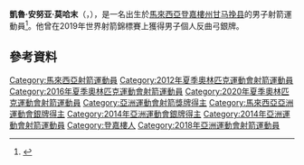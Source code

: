 {{NoteTA|G1=Melayu}}
{{Infobox sportsperson
| headercolor    =
| name           = 凱魯·安努亚·莫哈末
| image          =  Khairul Anuar Mohamad.jpg
| image_size     =
| caption        =
| birth_name     =
| fullname       = Khairul Anuar bin Mohamad
| nickname       = 凱魯
| nationality    = 馬來西亞
| residence      = 
| birth_date     = {{birth date and age|1991|9|22|df=yes}}
| birth_place    = [[马来西亚|马来西亚]][[登嘉楼州|登嘉楼州]][[甘马挽县|甘马挽县]]
| death_date     =
| death_place    =
| height         = 172公分
| weight         = 76公斤
| country        = {{MYS}}
| sport          = [[射箭|射箭]]
| event          = 反曲弓
| club           = 登嘉楼
| turnedpro      =
| coach          = Lee Jae Hyung, Norizam Ishak
| worlds         =
| regionals      =
| nationals      =
| olympics       = [[2012年夏季奧林匹克運動會|2012 倫敦]] - 1/8 Finals (Ind)
| highestranking = 3 (9 July 2013)
| pb             =
| show-medals    =
| medaltemplates =
{{MedalSport | 男子[[射箭|射箭]] }}
{{MedalCountry | {{MYS}} }}
{{MedalCompetition | [[世界射箭錦標賽|世界射箭錦標賽]]}}
{{MedalSilver | [[2019年世界射箭錦標賽|2019年 斯海爾托亨博斯]] | 男子個人}}
{{MedalCompetition | [[亞洲運動會|亞洲運動會]]}}
{{MedalSilver | [[2014年亞洲運動會|2014年 仁川]] | 男子團體}}
{{MedalCompetition|[[亞洲射箭錦標賽|亞洲射箭錦標賽]]}}
{{MedalGold | [[2011年亞洲射箭錦標賽|2011年 德黑蘭]] | 男子個人}}
{{MedalGold | [[2011年亞洲射箭錦標賽|2011年 德黑蘭]] | 男子團體}}
{{MedalCompetition|[[東南亞運動會射箭比賽|東南亞運動會]]}}
{{MedalGold | [[2013年東南亞運動會|2013年 奈比多]] | [[2013年東南亞運動會射箭比賽|男子個人]]}}
{{MedalGold | [[2013年東南亞運動會|2013年 奈比多]] | 男子團體}}
{{MedalGold | [[2015年東南亞運動會|2015 新加坡]] | [[2015年東南亞運動會射箭比賽|男子團體]]}}
{{MedalSilver| [[2015年東南亞運動會|2015 新加坡]] | 混合團體}}
{{MedalGold| [[2017年東南亞運動會|2017 吉隆坡]] | [[2017年東南亞運動會射箭比賽|男子團體]]}}
| updated       =2017年8月21日
}}

'''凱魯·安努亚·莫哈末'''（{{lang-ms|'''Khairul Anuar Mohamad'''}}，{{bd|1991年|9月22日|catIdx=Khairul Anuar Mohamad}}），是一名出生於[[馬來西亞|馬來西亞]][[登嘉樓州|登嘉樓州]][[甘马挽县|甘马挽县]]的男子射箭運動員<ref>{{Cite web |url=http://www.london2012.com/athlete/mohamad-khairul-anuar-1127353/ |title=London2012.com |accessdate=2014-10-14 |archive-date=2013-04-02 |archive-url=https://web.archive.org/web/20130402015042/http://www.london2012.com/athlete/mohamad-khairul-anuar-1127353/ |dead-url=no }}</ref>。他曾在2019年世界射箭錦標賽上獲得男子個人反曲弓銀牌。

== 參考資料 ==
{{Portal box|马来西亚|奥运会}}
{{reflist}}

{{DEFAULTSORT:Mohamad, Khairul Anuar}}
[[Category:馬來西亞射箭運動員|Category:馬來西亞射箭運動員]]
[[Category:2012年夏季奧林匹克運動會射箭運動員|Category:2012年夏季奧林匹克運動會射箭運動員]]
[[Category:2016年夏季奧林匹克運動會射箭運動員|Category:2016年夏季奧林匹克運動會射箭運動員]]
[[Category:2020年夏季奧林匹克運動會射箭運動員|Category:2020年夏季奧林匹克運動會射箭運動員]]
[[Category:亞洲運動會射箭獎牌得主|Category:亞洲運動會射箭獎牌得主]]
[[Category:馬來西亞亞洲運動會銀牌得主|Category:馬來西亞亞洲運動會銀牌得主]]
[[Category:2014年亞洲運動會銀牌得主|Category:2014年亞洲運動會銀牌得主]]
[[Category:2014年亞洲運動會射箭運動員|Category:2014年亞洲運動會射箭運動員]]
[[Category:登嘉樓人|Category:登嘉樓人]]
[[Category:2018年亞洲運動會射箭運動員|Category:2018年亞洲運動會射箭運動員]]